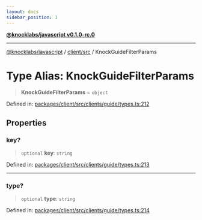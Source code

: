 ```yaml
---
layout: docs
sidebar_position: 1
---
```


[**@knocklabs/javascript v0.1.0-rc.0**](../../../index.mdx)

***

[@knocklabs/javascript](../../../modules.mdx) / [client/src](../index.mdx) / KnockGuideFilterParams

# Type Alias: KnockGuideFilterParams

> **KnockGuideFilterParams** = `object`

Defined in: [packages/client/src/clients/guide/types.ts:212](https://github.com/knocklabs/javascript/blob/main/packages/client/src/clients/guide/types.ts#L212)

## Properties

### key?

> `optional` **key**: `string`

Defined in: [packages/client/src/clients/guide/types.ts:213](https://github.com/knocklabs/javascript/blob/main/packages/client/src/clients/guide/types.ts#L213)

***

### type?

> `optional` **type**: `string`

Defined in: [packages/client/src/clients/guide/types.ts:214](https://github.com/knocklabs/javascript/blob/main/packages/client/src/clients/guide/types.ts#L214)

